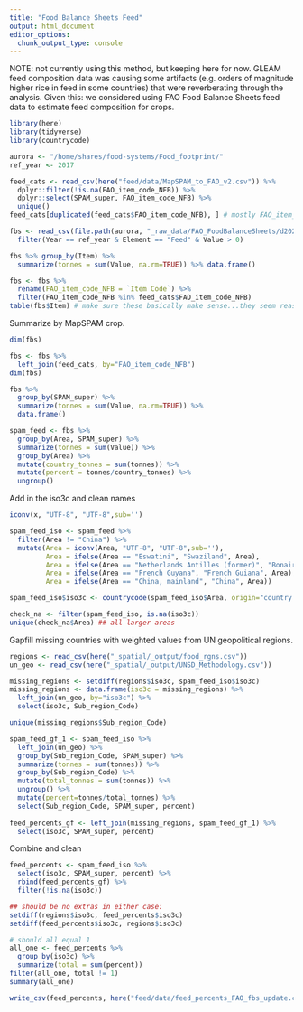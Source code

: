 ```yaml
---
title: "Food Balance Sheets Feed"
output: html_document
editor_options: 
  chunk_output_type: console
---
```


NOTE: not currently using this method, but keeping here for now.
GLEAM feed composition data was causing some artifacts (e.g. orders of magnitude higher rice in feed in some countries) that were reverberating through the analysis.  Given this: we considered using FAO Food Balance Sheets feed data to estimate feed composition for crops.

```r

library(here)
library(tidyverse)
library(countrycode)

aurora <- "/home/shares/food-systems/Food_footprint/"
ref_year <- 2017

feed_cats <- read_csv(here("feed/data/MapSPAM_to_FAO_v2.csv")) %>%
  dplyr::filter(!is.na(FAO_item_code_NFB)) %>%
  dplyr::select(SPAM_super, FAO_item_code_NFB) %>%
  unique()
feed_cats[duplicated(feed_cats$FAO_item_code_NFB), ] # mostly FAO_item_code is unique, but be aware of duplicates: occurs when MAPSPAM reports crops with more specificity (e.g. millet = small millet and pearl millet in MapSPAM)


```

```r

fbs <- read_csv(file.path(aurora, "_raw_data/FAO_FoodBalanceSheets/d2020/FoodBalanceSheets_E_All_Data_(Normalized).csv")) %>%
  filter(Year == ref_year & Element == "Feed" & Value > 0) 

fbs %>% group_by(Item) %>%
  summarize(tonnes = sum(Value, na.rm=TRUE)) %>% data.frame()

fbs <- fbs %>%
  rename(FAO_item_code_NFB = `Item Code`) %>%
  filter(FAO_item_code_NFB %in% feed_cats$FAO_item_code_NFB) 
table(fbs$Item) # make sure these basically make sense...they seem reasonable to me.

```

Summarize by MapSPAM crop.

```r

dim(fbs)

fbs <- fbs %>%
  left_join(feed_cats, by="FAO_item_code_NFB")
dim(fbs)

fbs %>%
  group_by(SPAM_super) %>%
  summarize(tonnes = sum(Value, na.rm=TRUE)) %>%
  data.frame()

spam_feed <- fbs %>%
  group_by(Area, SPAM_super) %>%
  summarize(tonnes = sum(Value)) %>%
  group_by(Area) %>%
  mutate(country_tonnes = sum(tonnes)) %>%
  mutate(percent = tonnes/country_tonnes) %>%
  ungroup()


```

Add in the iso3c and clean names
```r

iconv(x, "UTF-8", "UTF-8",sub='')

spam_feed_iso <- spam_feed %>% 
  filter(Area != "China") %>% 
  mutate(Area = iconv(Area, "UTF-8", "UTF-8",sub=''),
         Area = ifelse(Area == "Eswatini", "Swaziland", Area),
         Area = ifelse(Area == "Netherlands Antilles (former)", "Bonaire, Sint Eustatius and Saba", Area),
         Area = ifelse(Area == "French Guyana", "French Guiana", Area),
         Area = ifelse(Area == "China, mainland", "China", Area))

spam_feed_iso$iso3c <- countrycode(spam_feed_iso$Area, origin="country.name", destination = "iso3c")

check_na <- filter(spam_feed_iso, is.na(iso3c))
unique(check_na$Area) ## all larger areas

```


Gapfill missing countries with weighted values from UN geopolitical regions.

```r

regions <- read_csv(here("_spatial/_output/food_rgns.csv"))
un_geo <- read_csv(here("_spatial/_output/UNSD_Methodology.csv"))

missing_regions <- setdiff(regions$iso3c, spam_feed_iso$iso3c)
missing_regions <- data.frame(iso3c = missing_regions) %>%
  left_join(un_geo, by="iso3c") %>%
  select(iso3c, Sub_region_Code)

unique(missing_regions$Sub_region_Code)

spam_feed_gf_1 <- spam_feed_iso %>%
  left_join(un_geo) %>%
  group_by(Sub_region_Code, SPAM_super) %>%
  summarize(tonnes = sum(tonnes)) %>%
  group_by(Sub_region_Code) %>%
  mutate(total_tonnes = sum(tonnes)) %>%
  ungroup() %>%
  mutate(percent=tonnes/total_tonnes) %>%
  select(Sub_region_Code, SPAM_super, percent)
  
feed_percents_gf <- left_join(missing_regions, spam_feed_gf_1) %>%
  select(iso3c, SPAM_super, percent)

```


Combine and clean

```r

feed_percents <- spam_feed_iso %>%
  select(iso3c, SPAM_super, percent) %>%
  rbind(feed_percents_gf) %>%
  filter(!is.na(iso3c))

## should be no extras in either case:
setdiff(regions$iso3c, feed_percents$iso3c)
setdiff(feed_percents$iso3c, regions$iso3c)

# should all equal 1
all_one <- feed_percents %>%
  group_by(iso3c) %>%
  summarize(total = sum(percent))
filter(all_one, total != 1)
summary(all_one)

write_csv(feed_percents, here("feed/data/feed_percents_FAO_fbs_update.csv"))

```